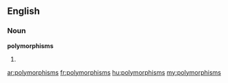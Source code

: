 ==English==

===Noun===
'''polymorphisms'''

# {{plural of|[[polymorphism]]}}

[[ar:polymorphisms]]
[[fr:polymorphisms]]
[[hu:polymorphisms]]
[[my:polymorphisms]]